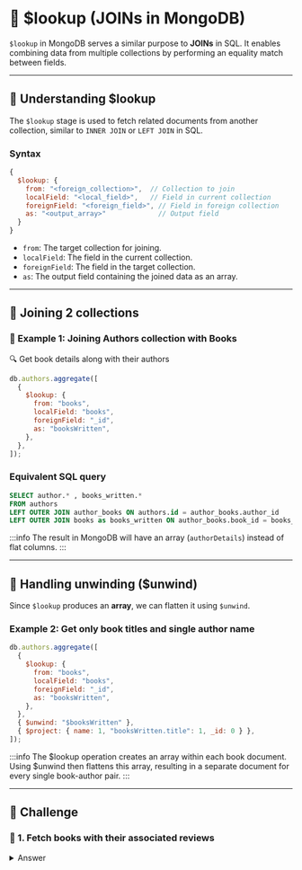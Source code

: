 
# 👐 $lookup (JOINs in MongoDB)

`$lookup` in MongoDB serves a similar purpose to **JOINs** in SQL. It enables combining data from multiple collections by performing an equality match between fields.

---

## **🔹 Understanding $lookup**

The `$lookup` stage is used to fetch related documents from another collection, similar to `INNER JOIN` or `LEFT JOIN` in SQL.

### **Syntax**

```js
{
  $lookup: {
    from: "<foreign_collection>",  // Collection to join
    localField: "<local_field>",   // Field in current collection
    foreignField: "<foreign_field>", // Field in foreign collection
    as: "<output_array>"             // Output field
  }
}
```

- `from`: The target collection for joining.
- `localField`: The field in the current collection.
- `foreignField`: The field in the target collection.
- `as`: The output field containing the joined data as an array.

---

## 🔹 Joining 2 collections

### 👐 Example 1: Joining Authors collection with Books

🔍 Get book details along with their authors

```js
db.authors.aggregate([
  {
    $lookup: {
      from: "books",
      localField: "books",
      foreignField: "_id",
      as: "booksWritten",
    },
  },
]);
```

### **Equivalent SQL query**

```sql
SELECT author.* , books_written.*
FROM authors
LEFT OUTER JOIN author_books ON authors.id = author_books.author_id
LEFT OUTER JOIN books as books_written ON author_books.book_id = books_written._id;
```

:::info
The result in MongoDB will have an array (`authorDetails`) instead of flat columns.
:::

---

## 🔹 Handling unwinding ($unwind)

Since `$lookup` produces an **array**, we can flatten it using `$unwind`.

### Example 2: Get only book titles and single author name

```js
db.authors.aggregate([
  {
    $lookup: {
      from: "books",
      localField: "books",
      foreignField: "_id",
      as: "booksWritten",
    },
  },
  { $unwind: "$booksWritten" },
  { $project: { name: 1, "booksWritten.title": 1, _id: 0 } },
]);
```

:::info
The $lookup operation creates an array within each book document. Using $unwind then flattens this array, resulting in a separate document for every single book-author pair.
:::

---

## 👐 Challenge

### 👐 1. Fetch books with their associated reviews

<details>
  <summary>Answer</summary>
  <Tabs groupId="challenges" defaultValue={"javascript"}>
    <TabItem value="javascript" label="JavaScript">
      <div>
        ```js
         await books.aggregate([
          {
            $lookup:
            {
              from: "reviews",
              localField: "_id",
              foreignField: "_id.bookId",
              as: "reviews"
            }
          }
        ]).toArray();
        ```
      </div>
    </TabItem>
    <TabItem value="mongosh" label="mongosh">
      <div>
        ```js
         db.books.aggregate([
          {
            $lookup:
            {
              from: "reviews",
              localField: "_id",
              foreignField: "_id.bookId",
              as: "reviews"
            }
          }
        ]);
        ```
      </div>
    </TabItem>
  </Tabs>
    ```js
   
    ```
</details>

